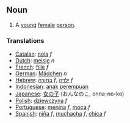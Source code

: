 ==Noun==
#A [[young]] [[female]] [[person]].

===Translations===
*[[Catalan]]: [[noia]] ''f''
*[[Dutch]]: [[meisje]] ''n''
*[[French]]: [[fille]] ''f''
*[[German]]: [[Mädchen]] ''n''
*[[Hebrew]]: [[בחורה]] ''f'', [[ילדה]] ''f''
*[[Indonesian]]: [[anak]] [[perempuan]]
*[[Japanese]]: [[女の子]] (おんなのこ, onna-no-ko)
*[[Polish]]: [[dziewczyna]] ''f''
*[[Portuguese]]: [[menina]] ''f'', [[moça]] ''f''
*[[Spanish]]: [[niña]] ''f'', [[muchacha]] ''f'', [[chica]] ''f''